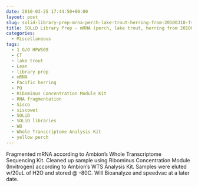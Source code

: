 ```yaml
---
date: 2010-03-25 17:44:50+00:00
layout: post
slug: solid-library-prep-mrna-perch-lake-trout-herring-from-20100318-fragmentation
title: SOLiD Library Prep - mRNA (perch, lake trout, herring from 20100318) Fragmentation
categories:
  - Miscellaneous
tags:
  - 1 G/O HPWS09
  - CT
  - lake trout
  - Lean
  - library prep
  - mRNA
  - Pacific herring
  - PQ
  - Ribominus Concentration Module Kit
  - RNA fragmentation
  - Sisco
  - siscowet
  - SOLiD
  - SOLiD libraries
  - WB
  - Whole Transcriptome Analysis Kit
  - yellow perch
---
```


Fragmented mRNA according to Ambion's Whole Transcriptome Sequencing Kit. Cleaned up sample using Ribominus Concentration Module (Invitrogen) according to Ambion's WTS Analysis Kit. Samples were eluted w/20uL of H2O and stored @ -80C. Will Bioanalyze and speedvac at a later date.
